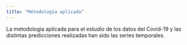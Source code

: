 ```yaml
---
title: "Metodología aplicada"
---
```


La metodología aplicada para el estudio de los datos del Covid-19 y las distintas predicciones realizadas han sido las series temporales.

